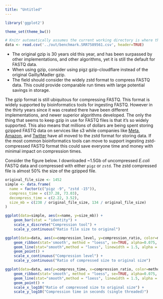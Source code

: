 ```yaml
---
title: "Untitled"
---
```


```r
library('ggplot2')

theme_set(theme_bw())

# Knitr automatically assumes the current working directory is where the file is.
data <- read.csv('../out/benchmark.SRR7589561.csv', header=TRUE)
```

- The original gzip is 30 years old this year, and has been surpassed by other
  implementations, and other algorithms, yet it is still the default for FASTQ
  data.
- When using gzip, consider using pigz gzip-cloudflare instead of the original
  Gailly/Madler gzip.
- The field should consider the widely zstd format to compress FASTQ data. This
  could provide comparable run times with large potential savings in storage.

The gzip format is still ubiquitous for compressing FASTQ. This format is
widely supported by bioinformatics tools for ingesting FASTQ. However in the
thirty years since it was created there have been different implementations,
and newer superior algorithms developed. The only the thing that seems to keep
gzip in use for FASTQ files is that it's so widely supported. This also means
that millions of dollars are being spent storing gzipped FASTQ data on services
like s3 while companies like [Meta][meta], [Amazon][amzn], and [Twitter][twtr]
have all moved to the zstd format for storing data. If the most common
bioinformatics tools can move to support ingesting zstd-compressed FASTQ format
this could save everyone time and money with minimal impact on compression
times.

[meta]: https://engineering.fb.com/2016/08/31/core-data/smaller-and-faster-data-compression-with-zstandard/
[amzn]: https://twitter.com/adrianco/status/1560854827810361345
[twtr]: https://twitter.com/danluu/status/1560831128914649088

Consider the figure below. I downloaded ~1.5Gb of uncompressed *E.coli* FASTQ
data and compressed with either `pigz` or `zstd`. The zstd compressed file is
almost 50% the size of the gzipped file.

```r
original_file_size <- 1452
simple <- data.frame(
  name = factor(c("pigz -9", "zstd -15")),
  compress_time = c(37.28, 73.03),
  decompress_time = c(2.22, 3.52),
  size_mb = c(238 / original_file_size, 134 / original_file_size)
)

ggplot(data=simple, aes(x=name, y=size_mb)) +
    geom_bar(stat = "identity") +
    scale_x_discrete("Compression tool") +
    scale_y_continuous("Ratio file size to original")
```

```r
ggplot(data=data, aes(x=compression_level, y=compression_ratio, color=method)) +
    geom_ribbon(stat='smooth', method = "loess", se=TRUE, alpha=0.075, linetype=0, aes(color = NULL, group = factor(method))) +
    geom_line(stat="smooth",method = "loess", linewidth = 1.5, alpha = 0.5) +
    geom_point() +
    scale_x_continuous("Compression level") +
    scale_y_continuous("Ratio of compressed size to original size")
```


```r

ggplot(data=data, aes(y=compress_time, x=compression_ratio, color=method)) +
    geom_ribbon(stat='smooth', method = "loess", se=TRUE, alpha=0.075, linetype=0, aes(color = NULL, group = factor(method))) +
    geom_line(stat="smooth",method = "loess", linewidth = 1.5, alpha = 0.5) +
    geom_point() +
    scale_x_log10("Ratio of compressed size to original size") +
    scale_y_log10("Compression time in seconds (single threaded)")
```

